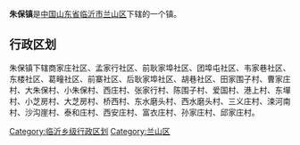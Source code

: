 '''朱保镇'''是[[中华人民共和国|中国]][[山东省|山东省]][[临沂市|临沂市]][[兰山区|兰山区]]下辖的一个镇。

== 行政区划 ==

朱保镇下辖商家庄社区、孟家行社区、前耿家埠社区、团埠屯社区、韦家巷社区、东楼社区、葛疃社区、前寨社区、后耿家埠社区、胡巷社区、田家围子村、曹家庄村、大朱保村、小朱保村、西庄村、张家行村、陈围子村、爱国村、港上村、东墠村、小芝房村、大芝房村、桥西村、东水磨头村、西水磨头村、三义庄村、涑河南村、沙沟崖村、泰和庄村、西安庄村、富衣庄村、孙家庄村、邱家庄村。

{{山东小作品}}
{{兰山区行政区划}}

[[Category:临沂乡级行政区划|Category:临沂乡级行政区划]]
[[Category:兰山区|Category:兰山区]]